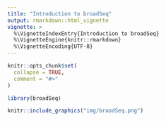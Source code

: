 ```yaml
---
title: "Introduction to broadSeq"
output: rmarkdown::html_vignette
vignette: >
  %\VignetteIndexEntry{Introduction to broadSeq}
  %\VignetteEngine{knitr::rmarkdown}
  %\VignetteEncoding{UTF-8}
---
```


```r
knitr::opts_chunk$set(
  collapse = TRUE,
  comment = "#>"
)
```

```r
library(broadSeq)
```


```r
knitr::include_graphics("img/braodSeq.png")
```

